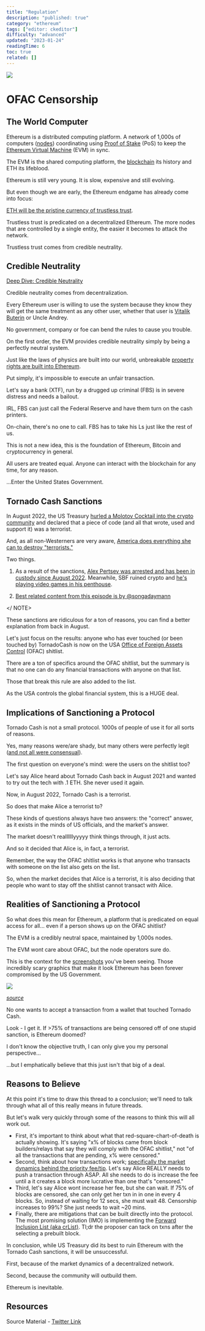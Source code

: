 ```yaml
---
title: "Regulation"
description: "published: true"
category: "ethereum"
tags: ["editor: ckeditor"]
difficulty: "advanced"
updated: "2023-01-24"
readingTime: 6
toc: true
related: []
---
```


![](/images/regulation-1.jpeg)

# OFAC Censorship

## The World Computer

Ethereum is a distributed computing platform. A network of 1,000s of computers ([nodes](/ethereum/network/node)) coordinating using [Proof of Stake](/ethereum/network/consensus/pos) (PoS) to keep the [Ethereum Virtual Machine](/ethereum/evm) (EVM) in sync.

The EVM is the shared computing platform, the [blockchain](/ethereum/blockchain) its history and ETH its lifeblood. 

Ethereum is still very young. It is slow, expensive and still evolving. 

But even though we are early, the Ethereum endgame has already come into focus:

[ETH will be the pristine currency of trustless trust](/ethereum/world-computer/endgame/trustless-trust).

Trustless trust is predicated on a decentralized Ethereum. The more nodes that are controlled by a single entity, the easier it becomes to attack the network.

Trustless trust comes from credible neutrality. 

## Credible Neutrality

[Deep Dive: Credible Neutrality](/concepts/credible-neutrality)

Credible neutrality comes from decentralization.

Every Ethereum user is willing to use the system because they know they will get the same treatment as any other user, whether that user is [Vitalik Buterin](https://twitter.com/VitalikButerin) or Uncle Andrey.

No government, company or foe can bend the rules to cause you trouble.

On the first order, the EVM provides credible neutrality simply by being a perfectly neutral system. 

Just like the laws of physics are built into our world, unbreakable [property rights are built into Ethereum](/ethereum/world-computer/internet-settlement).

Put simply, it's impossible to execute an unfair transaction.

Let's say a bank (XTF), run by a drugged up criminal (FBS) is in severe distress and needs a bailout.

IRL, FBS can just call the Federal Reserve and have them turn on the cash printers.

On-chain, there's no one to call. FBS has to take his Ls just like the rest of us.

This is not a new idea, this is the foundation of Ethereum, Bitcoin and cryptocurrency in general.

All users are treated equal. Anyone can interact with the blockchain for any time, for any reason.

...Enter the United States Government.

## Tornado Cash Sanctions

In August 2022, the US Treasury [hurled a Molotov Cocktail into the crypto community](https://home.treasury.gov/news/press-releases/jy0916) and declared that a piece of code (and all that wrote, used and support it) was a terrorist.

And, as all non-Westerners are very aware, [America does everything she can to destroy "terrorists."](/background/sanctions)

<NOTE>

Two things.

1) As a result of the sanctions, [Alex Pertsev was arrested and has been in custody since August 2022](https://www.coindesk.com/consensus-magazine/2022/12/05/alexey-pertsev-most-influential-2022/). Meanwhile, SBF ruined crypto and [he's playing video games in his penthouse](https://news.bitcoin.com/sbf-is-sleeping-better-playing-video-games-new-york-times-sam-bankman-fried-interview-dunked-on-for-going-soft-on-ftx-co-founder/).

2) [Best related content from this episode is by @songadaymann](https://twitter.com/songadaymann/status/1559983727488409601)

</ NOTE>

These sanctions are ridiculous for a ton of reasons, you can find a better explanation from back in August.

Let's just focus on the results: anyone who has ever touched (or been touched by) TornadoCash is now on the USA [Office of Foreign Assets Control](https://home.treasury.gov/policy-issues/office-of-foreign-assets-control-sanctions-programs-and-information) (OFAC) shitlist.

There are a ton of specifics around the OFAC shitlist, but the summary is that no one can do any financial transactions with anyone on that list. 

Those that break this rule are also added to the list.

As the USA controls the global financial system, this is a HUGE deal.

## Implications of Sanctioning a Protocol

Tornado Cash is not a small protocol. 1000s of people of use it for all sorts of reasons. 

Yes, many reasons were/are shady, but many others were perfectly legit ([and not all were consensual](https://cryptobriefing.com/buterin-armstrong-aoki-targeted-in-tornado-cash-eth-dusting-spree/)).

The first question on everyone's mind: were the users on the shitlist too?

Let's say Alice heard about Tornado Cash back in August 2021 and wanted to try out the tech with .1 ETH. She never used it again.

Now, in August 2022, Tornado Cash is a terrorist. 

So does that make Alice a terrorist to?

These kinds of questions always have two answers: the "correct" answer, as it exists in the minds of US officials, and the market's answer.

The market doesn't reallllllyyyyy think things through, it just acts. 

And so it decided that Alice is, in fact, a terrorist.

Remember, the way the OFAC shitlist works is that anyone who transacts with someone on the list also gets on the list.

So, when the market decides that Alice is a terrorist, it is also deciding that people who want to stay off the shitlist cannot transact with Alice.

## Realities of Sanctioning a Protocol

So what does this mean for Ethereum, a platform that is predicated on equal access for all... even if a person shows up on the OFAC shitlist?

The EVM is a credibly neutral space, maintained by 1,000s nodes.

The EVM wont care about OFAC, but the node operators sure do.

This is the context for the [screenshots](https://mevwatch.info) you've been seeing. Those incredibly scary graphics that make it look Ethereum has been forever compromised by the US Government.

![](/images/regulation-2.jpeg)

[*source*](https://mevwatch.info)

No one wants to accept a transaction from a wallet that touched Tornado Cash.

Look - I get it. If >75% of transactions are being censored off of one stupid sanction, is Ethereum doomed?

I don't know the objective truth, I can only give you my personal perspective...

...but I emphatically believe that this just isn't that big of a deal.

## Reasons to Believe

At this point it's time to draw this thread to a conclusion; we'll need to talk through what all of this really means in future threads.

But let's walk very quickly through some of the reasons to think this will all work out.

*   First, it's important to think about what that red-square-chart-of-death is actually showing. It's saying "x% of blocks came from block builders/relays that say they will comply with the OFAC shitlist," not "of all the transactions that are pending, x% were censored."
*   Second, think about how transactions work; [specifically the market dynamics behind the priority fee/tip](/ethereum/network/consensus/eip-1559). Let's say Alice REALLY needs to push a transaction through ASAP. All she needs to do is increase the fee until a it creates a block more lucrative than one that's "censored."
*   Third, let's say Alice wont increase her fee, but she can wait. If 75% of blocks are censored, she can only get her txn in in one in every 4 blocks. So, instead of waiting for 12 secs, she must wait 48. Censorship increases to 99%? She just needs to wait ~20 mins.
*   Finally, there are mitigations that can be built directly into the protocol. The most promising solution (IMO) is implementing the [Forward Inclusion List (aka crList)](https://notes.ethereum.org/@fradamt/H1ZqdtrBF). Tl;dr the proposer can tack on txns after the selecting a prebuilt block.

In conclusion, while US Treasury did its best to ruin Ethereum with the Tornado Cash sanctions, it will be unsuccessful.

First, because of the market dynamics of a decentralized network.

Second, because the community will outbuild them.

Ethereum is inevitable.

## Resources

Source Material - [Twitter Link](https://twitter.com/logarithmicrex/status/1593341632308314112)

